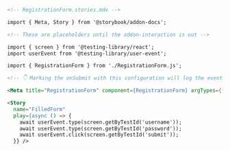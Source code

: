 ```md
<!-- RegistrationForm.stories.mdx -->

import { Meta, Story } from '@storybook/addon-docs';

<!-- These are placeholders until the addon-interaction is out -->

import { screen } from '@testing-library/react';
import userEvent from '@testing-library/user-event';

import { RegistrationForm } from './RegistrationForm.js';

<!-- 👇 Marking the onSubmit with this configuration will log the event in the Actions panel -->

<Meta title="RegistrationForm" component={RegistrationForm} argTypes={{ onSubmit: { action: true }}/>

<Story
  name="FilledForm"
  play={async () => {
    await userEvent.type(screen.getByTestId('username'));
    await userEvent.type(screen.getByTestId('password'));
    await userEvent.click(screen.getByTestId('submit'));
  }} />
```